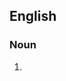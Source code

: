 ==English==

===Noun===
{{en-noun}}

# {{context|British|lang=en}} {{alternative spelling of|serialization}}